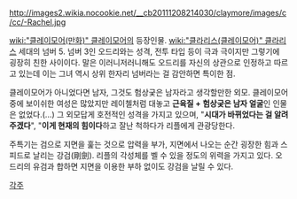 http://images2.wikia.nocookie.net/__cb20111208214030/claymore/images/c/cc/-Rachel.jpg

[[wiki:"클레이모어(만화)" 클레이모어]]의 등장인물. [[wiki:"클라리스(클레이모어)" 클라리스]] 세대의 넘버 5. 넘버 3인 오드리와는 성격, 전투 타입 등이 극과 극이지만 그렇기에 굉장히 친한 사이이다. 말은 이러니저러니해도 오드리를 자신의 상관으로 인정하고 따르고 있는데 이는 그녀 역시 상위 한자리 넘버라는 걸 감안하면 특이한 점.

클레이모어가 아니었다면 남자, 그것도 험상궂은 남자라고 생각할만한 외모. 클레이모어 중에 보이쉬한 여성은 많았지만 레이첼처럼 대놓고 '''근육질 + 험상궂은 남자 얼굴'''인 인물은 없었다.(…) 그 외모답게 호전적인 성격을 가지고 있으며, "'''시대가 바뀌었다는 걸 알려주겠다'''", "'''이게 현재의 힘이다'''하고 잘난 척하다가 리플에게 관광당한다.

주특기는 검으로 지면을 훑는 것으로 압력을 부가, 지면에서 나오는 순간 굉장한 힘과 스피드로 날리는 강검(剛劍). 리플의 각성체를 벨 수 있을 정도의 위력을 가지고 있다. 오드리의 유검과 합하면 지면을 이용한 부하 없이도 강검을 날릴 수 있다.

[[각주]]
